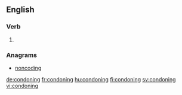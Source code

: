 ==English==

===Verb===
{{head|en|present participle}}

# {{present participle of|condone|lang=en}}

===Anagrams===
* [[noncoding#English|noncoding]]

[[de:condoning]]
[[fr:condoning]]
[[hu:condoning]]
[[fi:condoning]]
[[sv:condoning]]
[[vi:condoning]]